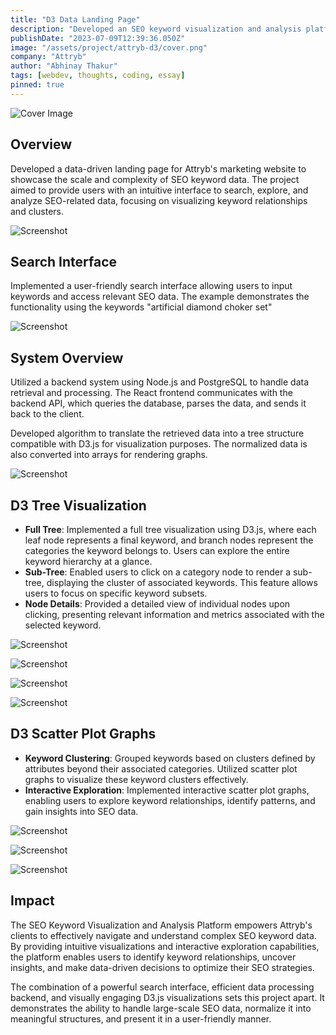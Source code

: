 ```yaml
---
title: "D3 Data Landing Page"
description: "Developed an SEO keyword visualization and analysis platform using React.js, D3.js, Node.js, and PostgreSQL, enabling users to explore and gain insights from complex keyword data through interactive visualizations."
publishDate: "2023-07-09T12:39:36.050Z"
image: "/assets/project/attryb-d3/cover.png"
company: "Attryb"
author: "Abhinay Thakur"
tags: [webdev, thoughts, coding, essay]
pinned: true
---
```


![Cover Image](/assets/project/attryb-d3/cover.png)

## Overview

Developed a data-driven landing page for Attryb's marketing website to showcase the scale and complexity of SEO keyword data. The project aimed to provide users with an intuitive interface to search, explore, and analyze SEO-related data, focusing on visualizing keyword relationships and clusters.

<p><img src="/assets/project/attryb-d3/ss8.avif" alt="Screenshot" class="project-screenshot"></p>

## Search Interface

Implemented a user-friendly search interface allowing users to input keywords and access relevant SEO data. The example demonstrates the functionality using the keywords "artificial diamond choker set"

<p><img src="/assets/project/attryb-d3/ss2.avif" alt="Screenshot" class="project-screenshot"></p>

## System Overview

Utilized a backend system using Node.js and PostgreSQL to handle data retrieval and processing. The React frontend communicates with the backend API, which queries the database, parses the data, and sends it back to the client.

Developed algorithm to translate the retrieved data into a tree structure compatible with D3.js for visualization purposes. The normalized data is also converted into arrays for rendering graphs.

<p><img src="/assets/project/attryb-d3/ss11.png" alt="Screenshot" class="project-screenshot"></p>

## D3 Tree Visualization

- <strong>Full Tree</strong>: Implemented a full tree visualization using D3.js, where each leaf node represents a final keyword, and branch nodes represent the categories the keyword belongs to. Users can explore the entire keyword hierarchy at a glance.
- <strong>Sub-Tree</strong>: Enabled users to click on a category node to render a sub-tree, displaying the cluster of associated keywords. This feature allows users to focus on specific keyword subsets.
- <strong>Node Details</strong>: Provided a detailed view of individual nodes upon clicking, presenting relevant information and metrics associated with the selected keyword.

<p><img src="/assets/project/attryb-d3/ss1.avif" alt="Screenshot" class="project-screenshot"></p>

<p><img src="/assets/project/attryb-d3/ss6.avif" alt="Screenshot" class="project-screenshot"></p>

<p><img src="/assets/project/attryb-d3/ss7.avif" alt="Screenshot" class="project-screenshot"></p>

<p><img src="/assets/project/attryb-d3/ss9.avif" alt="Screenshot" class="project-screenshot"></p>

## D3 Scatter Plot Graphs

- <strong>Keyword Clustering</strong>: Grouped keywords based on clusters defined by attributes beyond their associated categories. Utilized scatter plot graphs to visualize these keyword clusters effectively.
- <strong>Interactive Exploration</strong>: Implemented interactive scatter plot graphs, enabling users to explore keyword relationships, identify patterns, and gain insights into SEO data.

<p><img src="/assets/project/attryb-d3/ss3.avif" alt="Screenshot" class="project-screenshot"></p>

<p><img src="/assets/project/attryb-d3/ss5.avif" alt="Screenshot" class="project-screenshot"></p>

<p><img src="/assets/project/attryb-d3/ss4.avif" alt="Screenshot" class="project-screenshot"></p>

## Impact

The SEO Keyword Visualization and Analysis Platform empowers Attryb's clients to effectively navigate and understand complex SEO keyword data. By providing intuitive visualizations and interactive exploration capabilities, the platform enables users to identify keyword relationships, uncover insights, and make data-driven decisions to optimize their SEO strategies.

The combination of a powerful search interface, efficient data processing backend, and visually engaging D3.js visualizations sets this project apart. It demonstrates the ability to handle large-scale SEO data, normalize it into meaningful structures, and present it in a user-friendly manner.
